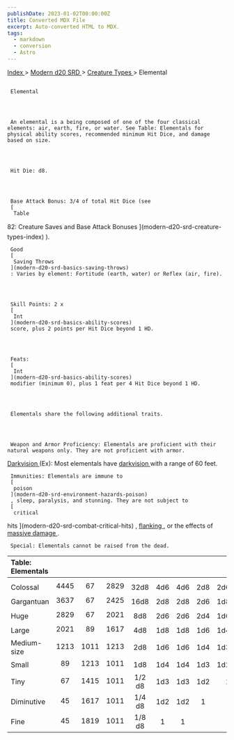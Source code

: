 ```yaml
---
publishDate: 2023-01-02T00:00:00Z
title: Converted MDX File
excerpt: Auto-converted HTML to MDX.
tags:
  - markdown
  - conversion
  - Astro
---
```


[
Index
](-index) >
[
Modern d20 SRD
](modern-d20-srd-index) >
[
Creature Types
](modern-d20-srd-creature-types-index) > Elemental

##

     Elemental




     An elemental is a being composed of one of the four classical elements: air, earth, fire, or water. See Table: Elementals for physical ability scores, recommended minimum Hit Dice, and damage based on size.




     Hit Die: d8.




     Base Attack Bonus: 3/4 of total Hit Dice (see
     [
      Table

82: Creature Saves and Base Attack Bonuses
](modern-d20-srd-creature-types-index)
).

     Good
     [
      Saving Throws
     ](modern-d20-srd-basics-saving-throws)
     : Varies by element: Fortitude (earth, water) or Reflex (air, fire).




     Skill Points: 2 x
     [
      Int
     ](modern-d20-srd-basics-ability-scores)
     score, plus 2 points per Hit Dice beyond 1 HD.




     Feats:
     [
      Int
     ](modern-d20-srd-basics-ability-scores)
     modifier (minimum 0), plus 1 feat per 4 Hit Dice beyond 1 HD.




     Elementals share the following additional traits.




     Weapon and Armor Proficiency: Elementals are proficient with their natural weapons only. They are not proficient with armor.

[
Darkvision
](modern-d20-srd-special-abilities-darkvision)
(Ex): Most elementals have
[
darkvision
](modern-d20-srd-special-abilities-darkvision)
with a range of 60 feet.

     Immunities: Elementals are immune to
     [
      poison
     ](modern-d20-srd-environment-hazards-poison)
     , sleep, paralysis, and stunning. They are not subject to
     [
      critical

hits
](modern-d20-srd-combat-critical-hits)
,
[
flanking
](modern-d20-srd-combat-movement-and-position)
, or the effects of
[
massive
damage
](modern-d20-srd-environment-hazards-falling)
.

     Special: Elementals cannot be raised from the dead.

| Table: Elementals |      |      |      |        |     |     |     |     |
| :---------------- | :--: | :--: | :--: | :----: | :-: | :-: | :-: | --: |
|                   |      |      |      |        |     |     |     |     |
| Colossal          | 4445 |  67  | 2829 |  32d8  | 4d6 | 4d6 | 2d8 | 2d6 |
| Gargantuan        | 3637 |  67  | 2425 |  16d8  | 2d8 | 2d8 | 2d6 | 1d8 |
| Huge              | 2829 |  67  | 2021 |  8d8   | 2d6 | 2d6 | 2d4 | 1d6 |
| Large             | 2021 |  89  | 1617 |  4d8   | 1d8 | 1d8 | 1d6 | 1d4 |
| Medium-size       | 1213 | 1011 | 1213 |  2d8   | 1d6 | 1d6 | 1d4 | 1d3 |
| Small             |  89  | 1213 | 1011 |  1d8   | 1d4 | 1d4 | 1d3 | 1d2 |
| Tiny              |  67  | 1415 | 1011 | 1/2 d8 | 1d3 | 1d3 | 1d2 |   1 |
| Diminutive        |  45  | 1617 | 1011 | 1/4 d8 | 1d2 | 1d2 |  1  |     |
| Fine              |  45  | 1819 | 1011 | 1/8 d8 |  1  |  1  |     |     |
